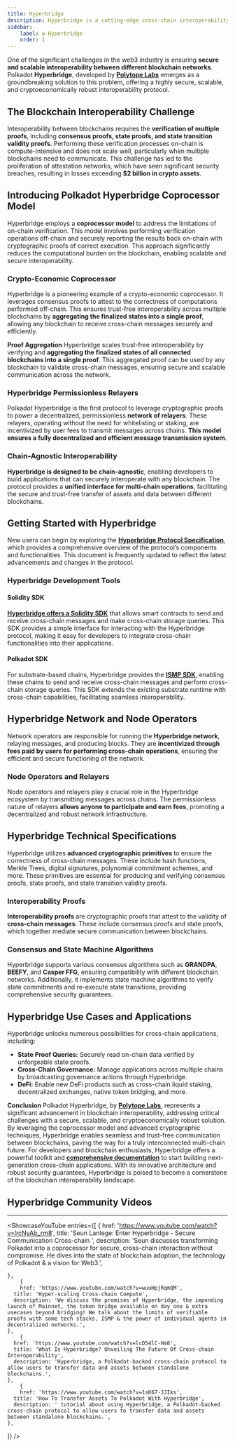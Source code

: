 ```yaml
---
title: Hyperbridge
description: Hyperbridge is a cutting-edge cross-chain interoperability solution within the Polkadot ecosystem, enabling seamless and secure communication across different blockchain networks.
sidebar:
    label: ✪ Hyperbridge
    order: 1
---
```



One of the significant challenges in the web3 industry is ensuring **secure and scalable interoperability between different blockchain networks**. Polkadot **Hyperbridge**, developed by [**Polytope Labs**](https://dablock.com/ecosystem/polytope-labs/) emerges as a groundbreaking solution to this problem, offering a highly secure, scalable, and cryptoeconomically robust interoperability protocol.

## The Blockchain Interoperability Challenge
Interoperability between blockchains requires the **verification of multiple proofs**, including **consensus proofs, state proofs, and state transition validity proofs**. Performing these verification processes on-chain is compute-intensive and does not scale well, particularly when multiple blockchains need to communicate. This challenge has led to the proliferation of attestation networks, which have seen significant security breaches, resulting in losses exceeding **$2 billion in crypto assets**.

## Introducing Polkadot Hyperbridge Coprocessor Model
Hyperbridge employs a **coprocessor model** to address the limitations of on-chain verification. This model involves performing verification operations off-chain and securely reporting the results back on-chain with cryptographic proofs of correct execution. This approach significantly reduces the computational burden on the blockchain, enabling scalable and secure interoperability.

### Crypto-Economic Coprocessor
Hyperbridge is a pioneering example of a crypto-economic coprocessor. It leverages consensus proofs to attest to the correctness of computations performed off-chain. This ensures trust-free interoperability across multiple blockchains by **aggregating the finalized states into a single proof**, allowing any blockchain to receive cross-chain messages securely and efficiently.

**Proof Aggregation**
Hyperbridge scales trust-free interoperability by verifying and **aggregating the finalized states of all connected blockchains into a** **single proof**. This aggregated proof can be used by any blockchain to validate cross-chain messages, ensuring secure and scalable communication across the network.

### Hyperbridge Permissionless Relayers
Polkadot Hyperbridge is the first protocol to leverage cryptographic proofs to power a decentralized, permissionless **network of relayers**. These relayers, operating without the need for whitelisting or staking, are incentivized by user fees to transmit messages across chains. **This model ensures a fully decentralized and efficient message transmission system**.

### Chain-Agnostic Interoperability
**Hyperbridge is designed to be chain-agnostic**, enabling developers to build applications that can securely interoperate with any blockchain. The protocol provides a **unified interface for multi-chain operations**, facilitating the secure and trust-free transfer of assets and data between different blockchains.

Getting Started with Hyperbridge
--------------------------------

New users can begin by exploring the [**Hyperbridge Protocol Specification**](https://docs.hyperbridge.network/protocol), which provides a comprehensive overview of the protocol’s components and functionalities. This document is frequently updated to reflect the latest advancements and changes in the protocol.

### Hyperbridge Development Tools

#### Solidity SDK
[**Hyperbridge offers a Solidity SDK**](https://docs.hyperbridge.network/developers/evm/getting-started) that allows smart contracts to send and receive cross-chain messages and make cross-chain storage queries. This SDK provides a simple interface for interacting with the Hyperbridge protocol, making it easy for developers to integrate cross-chain functionalities into their applications.

#### Polkadot SDK
For substrate-based chains, Hyperbridge provides the [**ISMP SDK**](https://docs.hyperbridge.network/developers/polkadot/integration), enabling these chains to send and receive cross-chain messages and perform cross-chain storage queries. This SDK extends the existing substrate runtime with cross-chain capabilities, facilitating seamless interoperability.

## Hyperbridge Network and Node Operators
Network operators are responsible for running the **Hyperbridge network**, relaying messages, and producing blocks. They are **incentivized through fees paid by users for performing cross-chain operations**, ensuring the efficient and secure functioning of the network.

### Node Operators and Relayers
Node operators and relayers play a crucial role in the Hyperbridge ecosystem by transmitting messages across chains. The permissionless nature of relayers **allows anyone to participate and earn fees**, promoting a decentralized and robust network infrastructure.

## Hyperbridge Technical Specifications
Hyperbridge utilizes **advanced cryptographic primitives** to ensure the correctness of cross-chain messages. These include hash functions, Merkle Trees, digital signatures, polynomial commitment schemes, and more. These primitives are essential for producing and verifying consensus proofs, state proofs, and state transition validity proofs.

### Interoperability Proofs
**Interoperability proofs** are cryptographic proofs that attest to the validity of **cross-chain messages**. These include consensus proofs and state proofs, which together mediate secure communication between blockchains.

### Consensus and State Machine Algorithms
Hyperbridge supports various consensus algorithms such as **GRANDPA**, **BEEFY**, and **Casper FFG**, ensuring compatibility with different blockchain networks. Additionally, it implements state machine algorithms to verify state commitments and re-execute state transitions, providing comprehensive security guarantees.

Hyperbridge Use Cases and Applications
--------------------------------------

Hyperbridge unlocks numerous possibilities for cross-chain applications, including:

- **State Proof Queries:** Securely read on-chain data verified by unforgeable state proofs.
- **Cross-Chain Governance:** Manage applications across multiple chains by broadcasting governance actions through Hyperbridge.
- **DeFi:** Enable new DeFi products such as cross-chain liquid staking, decentralized exchanges, native token bridging, and more.

**Conclusion**
Polkadot Hyperbridge, by [**Polytope Labs**](https://dablock.com/ecosystem/polytope-labs/), represents a significant advancement in blockchain interoperability, addressing critical challenges with a secure, scalable, and cryptoeconomically robust solution. By leveraging the coprocessor model and advanced cryptographic techniques, Hyperbridge enables seamless and trust-free communication between blockchains, paving the way for a truly interconnected multi-chain future.
For developers and blockchain enthusiasts, Hyperbridge offers a powerful toolkit and [**comprehensive documentation**](https://docs.hyperbridge.network/) to start building next-generation cross-chain applications. With its innovative architecture and robust security guarantees, Hyperbridge is poised to become a cornerstone of the blockchain interoperability landscape.


## Hyperbridge Community Videos
------------
<ShowcaseYouTube
  entries={[
    {
      href: 'https://www.youtube.com/watch?v=lrcNyAb_rm8',
      title: 'Seun Lanlege: Enter Hyperbridge - Secure Communication Cross-chain ',
      description: 'Seun discusses transforming Polkadot into a coprocessor for secure, cross-chain interaction without compromise. He dives into the state of blockchain adoption, the technology of Polkadot & a vision for Web3.',

    },
        {
        href: 'https://www.youtube.com/watch?v=wuuHpjRqmQM',
      title: 'Hyper-scaling Cross-chain Compute',
      description: 'We discuss the promises of Hyperbridge, the impending launch of Mainnet, the token bridge available on day one & extra usecases beyond bridging! We talk about the limits of verifiable proofs with some tech stacks, ISMP & the power of individual agents in decentralized networks.',
    },
        {
      href: 'https://www.youtube.com/watch?v=lcD54lC-Hm8',
      title: 'What Is Hyperbridge? Unveiling The Future Of Cross-chain Interoperability',
      description: 'Hyperbridge, a Polkadot-backed cross-chain protocol to allow users to transfer data and assets between standalone blockchains.',
    },
        {
        href: 'https://www.youtube.com/watch?v=1sK67-JJIks',
      title: 'How To Transfer Assets To Polkadot With Hyperbridge',
      description: ' tutorial about using Hyperbridge, a Polkadot-backed cross-chain protocol to allow users to transfer data and assets between standalone blockchains.',
    },
  ]} />